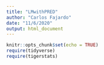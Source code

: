 ```yaml
---
title: "LMwithPRED"
author: "Carlos Fajardo"
date: "11/6/2020"
output: html_document
---
```


```r
knitr::opts_chunk$set(echo = TRUE)
require(tidyverse)
require(tigerstats)
```

